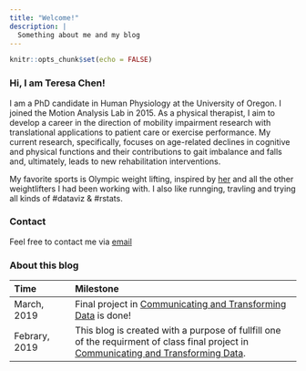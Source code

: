 ```yaml
---
title: "Welcome!"
description: |
  Something about me and my blog 
---
```


```r
knitr::opts_chunk$set(echo = FALSE)
```


### Hi, I am Teresa Chen!  

I am a PhD candidate in Human Physiology at the University of Oregon. I joined the Motion Analysis Lab in 2015. As a physical therapist, I aim to develop a career in the direction of mobility impairment research with translational applications to patient care or exercise performance. My current research, specifically, focuses on age-related declines in cognitive and physical functions and their contributions to gait imbalance and falls and, ultimately, leads to new rehabilitation interventions.

My favorite sports is Olympic weight lifting, inspired by [her](https://en.wikipedia.org/wiki/Kuo_Hsing-chun) and all the other weightlifters I had been working with. I also like runnging, travling and trying all kinds of #dataviz & #rstats. 

### Contact

Feel free to contact me via [email](mailto:szuhuac@uoregon.edu)

### About this blog

--------------------------------------------------------------------------------------------
Time                Milestone
------------------  -------------------------------------------------------------------------
  March, 2019       Final project in [Communicating and Transforming Data](https://uo-datasci-specialization.github.io/c2-communicate_transform_data/) is done!

  Febrary, 2019     This blog is created with a purpose of fullfill one of the requirment of class final project in [Communicating and Transforming Data](https://uo-datasci-specialization.github.io/c2-communicate_transform_data/).
-------------------------------------------------------------

